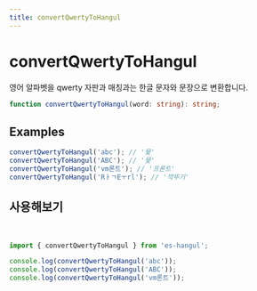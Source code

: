 ```yaml
---
title: convertQwertyToHangul
---
```



# convertQwertyToHangul

영어 알파벳을 qwerty 자판과 매칭과는 한글 문자와 문장으로 변환합니다.

```typescript
function convertQwertyToHangul(word: string): string;
```

## Examples

```typescript
convertQwertyToHangul('abc'); // '뮻'
convertQwertyToHangul('ABC'); // '뮻'
convertQwertyToHangul('vm론트'); // '프론트'
convertQwertyToHangul('RㅏㄱEㅜrl'); // '깍뚜기'
```

## 사용해보기

<br />

<Sandpack>

```ts index.ts
import { convertQwertyToHangul } from 'es-hangul';

console.log(convertQwertyToHangul('abc'));
console.log(convertQwertyToHangul('ABC'));
console.log(convertQwertyToHangul('vm론트'));
```

</Sandpack>
